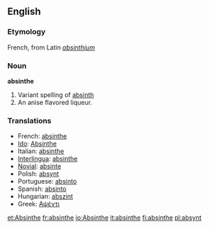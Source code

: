 ==English==

===Etymology===
French, from Latin ''[[absinthium]]''

===Noun===
'''absinthe'''

#Variant spelling of [[absinth]]
#An anise flavored liqueur.

===Translations===

*French: [[absinthe]]
*[[Ido]]: [[Absinthe]]
*Italian: [[absinthe]]
*[[Interlingua]]: [[absinthe]]
*[[Novial]]: [[absinte]]
*Polish: [[absynt]]
*Portuguese: [[absinto]]
*Spanish: [[absinto]]
*Hungarian: [[abszint]]
*Greek: [[Αψέντι]]

{{wikipedia}}

[[et:Absinthe]]
[[fr:absinthe]]
[[io:Absinthe]]
[[it:absinthe]]
[[fi:absinthe]]
[[pl:absynt]]